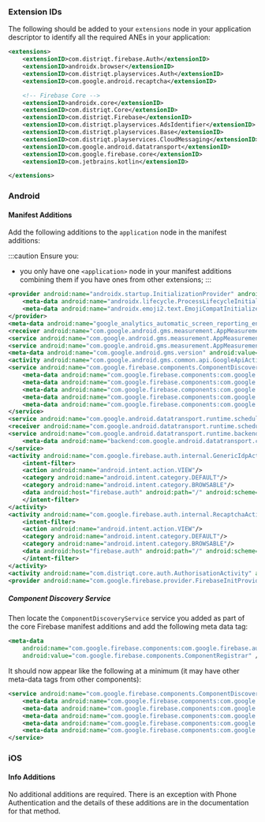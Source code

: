 
### Extension IDs

The following should be added to your `extensions` node in your application descriptor to identify all the required ANEs in your application:

```xml
<extensions>
	<extensionID>com.distriqt.firebase.Auth</extensionID>
	<extensionID>androidx.browser</extensionID>
	<extensionID>com.distriqt.playservices.Auth</extensionID>
	<extensionID>com.google.android.recaptcha</extensionID>

	<!-- Firebase Core -->
	<extensionID>androidx.core</extensionID>
	<extensionID>com.distriqt.Core</extensionID>
	<extensionID>com.distriqt.Firebase</extensionID>
	<extensionID>com.distriqt.playservices.AdsIdentifier</extensionID>
	<extensionID>com.distriqt.playservices.Base</extensionID>
	<extensionID>com.distriqt.playservices.CloudMessaging</extensionID>
	<extensionID>com.google.android.datatransport</extensionID>
	<extensionID>com.google.firebase.core</extensionID>
	<extensionID>com.jetbrains.kotlin</extensionID>

</extensions>
```



### Android

#### Manifest Additions

Add the following additions to the `application` node in the manifest additions:

:::caution
Ensure you:
- you only have one `<application>` node in your manifest additions combining them if you have ones from other extensions;
:::

```xml
<provider android:name="androidx.startup.InitializationProvider" android:authorities="air.com.distriqt.test.androidx-startup" android:exported="false">
	<meta-data android:name="androidx.lifecycle.ProcessLifecycleInitializer" android:value="androidx.startup"/>
	<meta-data android:name="androidx.emoji2.text.EmojiCompatInitializer" android:value="androidx.startup"/>
</provider>
<meta-data android:name="google_analytics_automatic_screen_reporting_enabled" android:value="false"/>
<receiver android:name="com.google.android.gms.measurement.AppMeasurementReceiver" android:enabled="true" android:exported="false"/>
<service android:name="com.google.android.gms.measurement.AppMeasurementService" android:enabled="true" android:exported="false"/>
<service android:name="com.google.android.gms.measurement.AppMeasurementJobService" android:enabled="true" android:exported="false" android:permission="android.permission.BIND_JOB_SERVICE"/>
<meta-data android:name="com.google.android.gms.version" android:value="@integer/google_play_services_version"/>
<activity android:name="com.google.android.gms.common.api.GoogleApiActivity" android:exported="false" android:theme="@android:style/Theme.Translucent.NoTitleBar"/>
<service android:name="com.google.firebase.components.ComponentDiscoveryService" android:directBootAware="true" android:exported="false">
	<meta-data android:name="com.google.firebase.components:com.google.firebase.analytics.connector.internal.AnalyticsConnectorRegistrar" android:value="com.google.firebase.components.ComponentRegistrar"/>
	<meta-data android:name="com.google.firebase.components:com.google.firebase.installations.FirebaseInstallationsRegistrar" android:value="com.google.firebase.components.ComponentRegistrar"/>
	<meta-data android:name="com.google.firebase.components:com.google.firebase.iid.Registrar" android:value="com.google.firebase.components.ComponentRegistrar"/>
	<meta-data android:name="com.google.firebase.components:com.google.firebase.datatransport.TransportRegistrar" android:value="com.google.firebase.components.ComponentRegistrar"/>
	<meta-data android:name="com.google.firebase.components:com.google.firebase.abt.component.AbtRegistrar" android:value="com.google.firebase.components.ComponentRegistrar"/>
</service>
<service android:name="com.google.android.datatransport.runtime.scheduling.jobscheduling.JobInfoSchedulerService" android:exported="false" android:permission="android.permission.BIND_JOB_SERVICE"/>
<receiver android:name="com.google.android.datatransport.runtime.scheduling.jobscheduling.AlarmManagerSchedulerBroadcastReceiver" android:exported="false"/>
<service android:name="com.google.android.datatransport.runtime.backends.TransportBackendDiscovery" android:exported="false">
	<meta-data android:name="backend:com.google.android.datatransport.cct.CctBackendFactory" android:value="cct"/>
</service>
<activity android:name="com.google.firebase.auth.internal.GenericIdpActivity" android:excludeFromRecents="true" android:exported="true" android:launchMode="singleTask" android:theme="@android:style/Theme.Translucent.NoTitleBar">
	<intent-filter>
	<action android:name="android.intent.action.VIEW"/>
	<category android:name="android.intent.category.DEFAULT"/>
	<category android:name="android.intent.category.BROWSABLE"/>
	<data android:host="firebase.auth" android:path="/" android:scheme="genericidp"/>
	</intent-filter>
</activity>
<activity android:name="com.google.firebase.auth.internal.RecaptchaActivity" android:excludeFromRecents="true" android:exported="true" android:launchMode="singleTask" android:theme="@android:style/Theme.Translucent.NoTitleBar">
	<intent-filter>
	<action android:name="android.intent.action.VIEW"/>
	<category android:name="android.intent.category.DEFAULT"/>
	<category android:name="android.intent.category.BROWSABLE"/>
	<data android:host="firebase.auth" android:path="/" android:scheme="recaptcha"/>
	</intent-filter>
</activity>
<activity android:name="com.distriqt.core.auth.AuthorisationActivity" android:exported="false" android:theme="@android:style/Theme.Translucent.NoTitleBar"/>
<provider android:name="com.google.firebase.provider.FirebaseInitProvider" android:authorities="air.com.distriqt.test.firebaseinitprovider" android:directBootAware="true" android:exported="false" android:initOrder="100"/>
```

##### Component Discovery Service

Then locate the `ComponentDiscoveryService` service you added as part of the core Firebase manifest additions and add the following meta data tag:

```xml
<meta-data
    android:name="com.google.firebase.components:com.google.firebase.auth.FirebaseAuthRegistrar"
    android:value="com.google.firebase.components.ComponentRegistrar" />
```

It should now appear like the following at a minimum (it may have other meta-data tags from other components):

```xml
<service android:name="com.google.firebase.components.ComponentDiscoveryService" android:directBootAware="true" android:exported="false">
	<meta-data android:name="com.google.firebase.components:com.google.firebase.analytics.connector.internal.AnalyticsConnectorRegistrar" android:value="com.google.firebase.components.ComponentRegistrar"/>
	<meta-data android:name="com.google.firebase.components:com.google.firebase.installations.FirebaseInstallationsRegistrar" android:value="com.google.firebase.components.ComponentRegistrar"/>
	<meta-data android:name="com.google.firebase.components:com.google.firebase.iid.Registrar" android:value="com.google.firebase.components.ComponentRegistrar"/>
	<meta-data android:name="com.google.firebase.components:com.google.firebase.datatransport.TransportRegistrar" android:value="com.google.firebase.components.ComponentRegistrar"/>
	<meta-data android:name="com.google.firebase.components:com.google.firebase.abt.component.AbtRegistrar" android:value="com.google.firebase.components.ComponentRegistrar"/>
</service>
```



### iOS 

#### Info Additions


No additional additions are required. There is an exception with Phone Authentication
and the details of these additions are in the documentation for that method.

